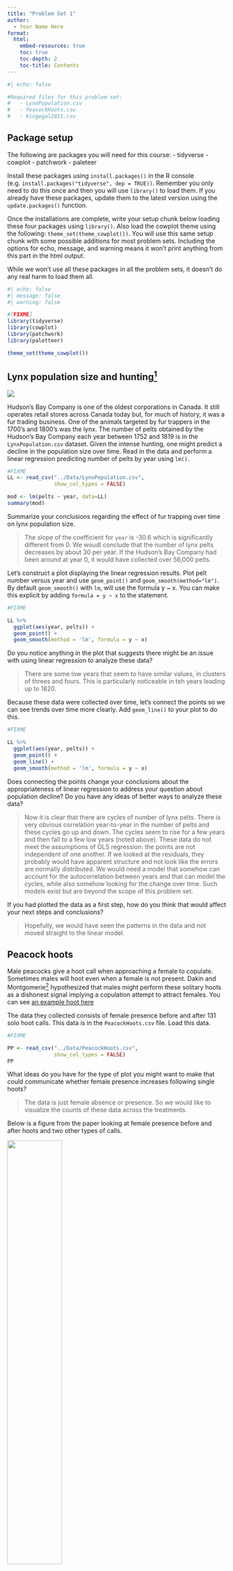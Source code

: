 ```yaml
---
title: "Problem Set 1"
author:
  - Your Name Here
format: 
  html:
    embed-resources: true
    toc: true
    toc-depth: 2
    toc-title: Contents
---
```


```r
#| echo: false

#Required files for this problem set:
#   - LynxPopulation.csv
#   - PeacockHoots.csv
#   - Kingegal2011.csv
```


## Package setup

The following are packages you will need for this course: 
  - tidyverse
  - cowplot
  - patchwork
  - paleteer

Install these packages using `install.packages()` in the R console (e.g. `install.packages("tidyverse", dep = TRUE))`. Remember you only need to do this once and then you will use `library()` to load them. If you already have these packages, update them to the latest version using the `update.packages()` function.

Once the installations are complete, write your setup chunk below loading these four packages using `library()`. Also load the cowplot theme using the following: `theme_set(theme_cowplot())`. You will use this same setup chunk with some possible additions for most problem sets. Including the options for echo, message, and warning means it won't print anything from this part in the html output.

While we won't use all these packages in all the problem sets, it doesn't do any real harm to load them all.

```r
#| echo: false
#| message: false
#| warning: false

#[FIXME]
library(tidyverse)
library(cowplot)
library(patchwork)
library(paletteer)

theme_set(theme_cowplot())

```

## Lynx population size and hunting^[C Elton and M Nicholson. 1942. The ten-year cycle in numbers of the lynx in Canada. *Journal of Animal Ecology* 11: 215-244.]

![](https://mnmammals.d.umn.edu/sites/mnmammals.d.umn.edu/files/styles/folwell_full/public/2020-06/Lynx_Canadensis.jpg?itok=NY4KW5g0)

Hudson's Bay Company is one of the oldest corporations in Canada. It still operates retail stores across Canada today but, for much of history, it was a fur trading business. One of the animals targeted by fur trappers in the 1700's and 1800's was the lynx. The number of pelts obtained by the Hudson's Bay Company each year between 1752 and 1819 is in the `LynxPopulation.csv` dataset. Given the intense hunting, one might predict a decline in the population size over time. Read in the data and perform a linear regression predicting number of pelts by year using `lm()`.   

```r
#FIXME
LL <- read_csv("../Data/LynxPopulation.csv",
               show_col_types = FALSE)

mod <- lm(pelts ~ year, data=LL)
summary(mod)

```

Summarize your conclusions regarding the effect of fur trapping over time on lynx population size. 

> The slope of the coefficient for `year` is -30.6 which is significantly different from 0. We woudl conclude that the number of lynx pelts decreases by about 30 per year. If the Hudson's Bay Company had been around at year 0, it would have collected over 56,000 pelts.

Let's construct a plot displaying the linear regression results. Plot pelt number versus year and use `geom_point()` and `geom_smooth(method="lm")`. By default `geom_smooth()` with `lm`, will use the formula y ~ x. You can make this explicit by adding `formula = y ~ x` to the statement.

```r
#FIXME

LL %>%
  ggplot(aes(year, pelts)) +
  geom_point() +
  geom_smooth(method = 'lm', formula = y ~ x)

```

Do you notice anything in the plot that suggests there might be an issue with using linear regression to analyze these data?

> There are some low years that seem to have similar values, in clusters of threes and fours. This is particularly noticeable in teh years leading up to 1820.

Because these data were collected over time, let's connect the points so we can see trends over time more clearly. Add `geom_line()` to your plot to do this. 

```r
#FIXME

LL %>%
  ggplot(aes(year, pelts)) +
  geom_point() +
  geom_line() +
  geom_smooth(method = 'lm', formula = y ~ x)

```

Does connecting the points change your conclusions about the appropriateness of linear regression to address your question about population decline? Do you have any ideas of better ways to analyze these data?

> Now it is clear that there are cycles of number of lynx pelts. There is very obvious correlation year-to-year in the number of pelts and these cycles go up and down. The cycles seem to rise for a few years and then fall to a few low years (noted above). These data do not meet the assumptions of OLS regression: the points are not independent of one another. If we looked at the residuals, they probably would have apparent structure and not look like the errors are normally distributed. We would need a model that somehow can account for the autocorrelation between years and that can model the cycles, while also somehow looking for the change over time. Such models exist but are beyond the scope of this problem set.

If you had plotted the data as a first step, how do you think that would affect your next steps and conclusions?

> Hopefully, we would have seen the patterns in the data and not moved straight to the linear model.


## Peacock hoots

Male peacocks give a hoot call when approaching a female to copulate. Sometimes males will hoot even when a female is not present. Dakin and Montgomerie^[R Dakin and R Montgomerie. 2014. Deceptive Copulation Calls Attract Female Visitors to Peacock Leks. *American Naturalist* 183(4):558-564.] hypothesized that males might perform these solitary hoots as a dishonest signal implying a copulation attempt to attract females. You can see [an example hoot here](https://www.journals.uchicago.edu/doi/full/10.1086/675393#fg3)

The data they collected consists of female presence before and after 131 solo hoot calls. This data is in the `PeacockHoots.csv` file. Load this data.

```r
#FIXME

PP <- read_csv("../Data/PeacockHoots.csv",
               show_col_types = FALSE)
PP
```

What ideas do you have for the type of plot you might want to make that could communicate whether female presence increases following single hoots?

> The data is just female absence or presence. So we would like to visualize the counts of these data across the treatments.

Below is a figure from the paper looking at female presence before and after hoots and two other types of calls. 

![](https://www.journals.uchicago.edu/cms/10.1086/675393/asset/images/large/fg4.jpeg){width=50%}

Examine the datset you just loaded. Is there a better way to present these data?

> Use a bar chart to show the counts. Or just make a table, because it's not that many numbers.

One way you might want to plot counts is to use a bar chart (see Lecture 1.3). Let's make a bar chart showing female presence and absence pre and post hoot using `geom_bar()`. This will allow us to see the actual female counts rather than a proportion. The authors performed this study at multiple zoos so we will also split the data by `Place`. First we'll need to wrangle our data. 

Do the following to create a new tibble that has counts for female presence and absence for each location both pre and post hoot:

- Group the data by both `Place` and `PrePost`
- Create two new variables, `Present` and `Absent` that contain the total number of observations for a present female (coded as 1) and an absent female (coded as 0).
- Create a single id, `Place_Time` that codes for both location and pre vs. post separated by an underscore
- Use `pivot_longer` to make a single `Presence` column denoting Present or Absent and a `Counts` column holding the count of observations

The first few rows of your resulting tibble should look like this:

```
# A tibble: 12 × 3
   Place_Time Presence Counts
   <chr>      <chr>     <dbl>
 1 CA_Post    Present      10
 2 CA_Post    Absent       30
 3 CA_Pre     Present       4
 4 CA_Pre     Absent       31
```

```r
#FIXME

PPcts <- PP %>% 
  group_by(Place, PrePost) %>% 
  summarize("Present" = sum(FemaleVisit.5m), 
            "Absent" = sum(FemaleVisit.5m==0),
            .groups = "drop") %>%
  unite("Place_Time", Place:PrePost, sep="_") %>%
  pivot_longer(!Place_Time, names_to = "Presence", values_to="Counts")

```

Now we are ready to make our bar chart with `Place_Time` on the x-axis and `Counts` on the y-axis. Use fill to show female presence and absence. Don't forget to use `stat = "identity"` to plot the raw counts. Try the plot with and without `position = "dodge"` to decide between stacked or grouped bars. Also use `scale_fill_manual()` and choose two colors you like for your plot. 

```r
#FIXME

PPcts %>% ggplot(aes(x = Place_Time, Counts, fill = Presence)) +
  geom_bar(stat="identity", position = "dodge") +
  scale_fill_manual(values = c("steelblue", "darkred")) 

PPcts %>% ggplot(aes(x = Place_Time, Counts, fill = Presence)) +
  geom_bar(stat="identity") +
  scale_fill_manual(values = c("steelblue", "darkred")) 

```

What are the pros and cons of this plots we just made compared to the one in the paper (shown above)? What other changes might you want to make to improve your plot even more?

> A positive is that, viewed this way, we can see that there were a lot more observations in the `CA` group, both pre- and post-. The patterns look similar across the groups though. The drawback is that it's very hard to compare proportions between treatments, even in the stacked bar chart. We can say that visually they look similar, but there is no easy way to compare the proportions like there is with the plot from the paper.


## Trade-offs in sand crickets

When Dr. King was a graduate student, she collected data on flight muscle mass and ovary mass in sand crickets reared on different diets ^[EG King, DA Roff, and DJ Fairbairn. 2011. The evolutionary genetics of acquisition and allocation in the wing dimorphic cricket, *Gryllus firmus*. *Evolution* 65(8): 2273-2285.] This dataset is called `Kingetal2011.csv`. Read this data in. The diet treatment is in a column called `Food`, flight muscle mass is `DLM_Mass` and ovary mass is `Ovary_Mass`. There is also information about family ids, wing morphology, and total mass.  


```r
#FIXME

CC <- read_csv("../Data/Kingetal2011.csv",
               show_col_types = FALSE)

```

If we are interested in the trade-off between flight muscle mass and ovary mass, we might wish to perform a correlation and/or use a linear regression model with these data. However, we've learned it is a good idea to plot the data before beginning analysis so let's do that. Make a scatterplot with `DLM_Mass` on the y-axis and `Ovary_Mass` on the x-axis using `geom_point()`. Color by `Food` treatment.

```r
#FIXME

CC %>% 
  ggplot(aes(x = Ovary_Mass, y = DLM_Mass, color = Food)) +
  geom_point()

```

Do you see any issues with the dataset you want to resolve before moving ahead? 

> There are some DLM masses that are about 10x larger than they should be. This is probably a data entry error. Also one of the food treatments is `MED` and should probably have been `Med`.

Correct or drop any problematic data points as you wish. 

```r
#FIXME

# These are decimal point errors we inserted on purpose. But, should 78 be
# 7.8 or 0.78? So in practice we'd probably drop these.

CC[which(CC$DLM_Mass >40),]

CC <- CC %>% filter(DLM_Mass < 40)

#MED is a typo and should be Med. Fix it. 

CC$Food[CC$Food=="MED"] <- "Med" 

# Check that only "AD", "Low", and "Med" are present
unique(CC$Food)
```

Now let's make our plot again.

```r
#FIXME

CC %>% 
  ggplot(aes(x = Ovary_Mass, y = DLM_Mass, color = Food)) +
  geom_point()

```

What do you notice about this dataset from this plot?

> There seems to be a negative association between the two variables overall (i.e., a tradeoff between flight muscle mass and ovary mass, as predicted). It's not clear if this pattern is consistent across all the treatments. The AD does seem to show it clearly. There are also a lot of points that seem to be at zero DLM mass. We should probably deal with those somehow in any statistical analysis.

To try out some different geoms, let's first make a boxplot of the organ masses for with food treatments plotted separately. If you want to plot both organs on one plot, you'll need to `pivot_longer()` to create a column for `Organ` with the organ id and another column with `Mass` that holds the values. Do this and then use `geom_boxplot()` to make a boxplot of masses with the organ types grouped together and food treatment on the x-axis. Only include DLM and Ovary mass.

```r
#FIXME

CC_long <- pivot_longer(CC,
                        cols = contains("Mass"),
                        names_to = "Organ",
                        values_to = "Mass")

CC_long %>%
  filter(Organ %in% c("DLM_Mass", "Ovary_Mass")) %>%
  ggplot(aes(x = Food, y = Mass, fill = Organ)) +
  geom_boxplot()

```

Because the masses are on pretty different scales, let's instead try out making two separate density plots using `geom_density()` for each organ (DLM and ovary), with food treatment indicated by color. 

```r
#FIXME

CC %>%
  ggplot(aes(x = DLM_Mass, color = Food)) +
  geom_density()

CC %>%
  ggplot(aes(x = Ovary_Mass, color = Food)) +
  geom_density()

```


## Take a critical eye to the current state of science visualization

Spend some time looking at the figures in some recent papers (2000 or later). Identify one figure that you think needs major improvement. Give the reference and figure number here and explain what the issues are and what could be done to improve it.  

> 

